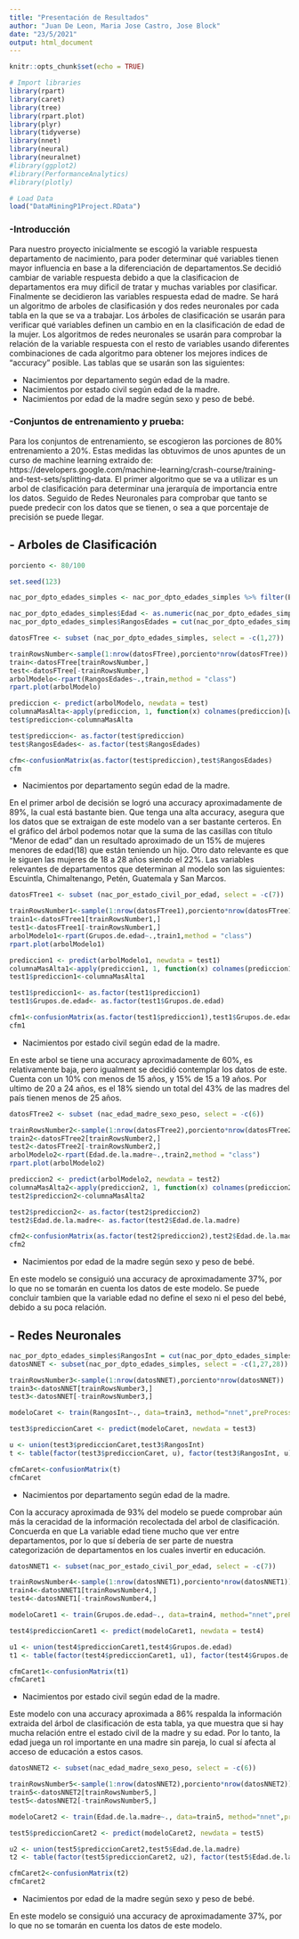 ```yaml
---
title: "Presentación de Resultados"
author: "Juan De Leon, Maria Jose Castro, Jose Block"
date: "23/5/2021"
output: html_document
---
```


```r
knitr::opts_chunk$set(echo = TRUE)

# Import libraries
library(rpart)
library(caret)
library(tree)
library(rpart.plot)
library(plyr)
library(tidyverse)
library(nnet)
library(neural)
library(neuralnet)
#library(ggplot2)
#library(PerformanceAnalytics)
#library(plotly)

# Load Data
load("DataMiningP1Project.RData")
```
### -Introducción

Para nuestro proyecto inicialmente se escogió la variable respuesta departamento de nacimiento, para poder determinar qué variables tienen mayor influencia en base a la diferenciación de departamentos.Se decidió cambiar de variable respuesta debido a que la clasificacion de departamentos era muy dificil de tratar y muchas variables por clasificar. Finalmente se decidieron las variables respuesta edad de madre. Se hará un algoritmo de arboles de clasificasión y dos redes neuronales por cada tabla en la que se va a trabajar. Los árboles de clasificación se usarán para verificar qué variables definen un cambio en en la clasificación de edad de la mujer. Los algoritmos de redes neuronales se usarán para comprobar la relación de la variable respuesta con el resto de variables usando diferentes combinaciones de cada algoritmo para obtener los mejores indices de "accuracy" posible. Las tablas que se usarán son las siguientes:

 - Nacimientos por departamento según edad de la madre.
 - Nacimientos por estado civil según edad de la madre.
 - Nacimientos por edad de la madre según sexo y peso de bebé.
 
### -Conjuntos de entrenamiento y prueba:

Para los conjuntos de entrenamiento, se escogieron las porciones de 80% entrenamiento a 20%. Estas medidas las obtuvimos de unos apuntes de un curso de machine learning extraido de: https://developers.google.com/machine-learning/crash-course/training-and-test-sets/splitting-data. El primer algoritmo que se va a utilizar es un arbol de clasificación para determinar una jerarquía de importancia entre los datos. Seguido de Redes Neuronales para comprobar que tanto se puede predecir con los datos que se tienen, o sea a que porcentaje de precisión se puede llegar.

## - Arboles de Clasificación

```r

porciento <- 80/100

set.seed(123)

nac_por_dpto_edades_simples <- nac_por_dpto_edades_simples %>% filter(Edad != "Ignorado" & Edad != "Todas las edades")

nac_por_dpto_edades_simples$Edad <- as.numeric(nac_por_dpto_edades_simples$Edad)
nac_por_dpto_edades_simples$RangosEdades = cut(nac_por_dpto_edades_simples$Edad,c(0,17,28,38,59), labels = c("Menor de edad", "Joven mayor de edad", "Mayor de edad", "Edad avanzada"))

datosFTree <- subset (nac_por_dpto_edades_simples, select = -c(1,27))

trainRowsNumber<-sample(1:nrow(datosFTree),porciento*nrow(datosFTree))
train<-datosFTree[trainRowsNumber,]
test<-datosFTree[-trainRowsNumber,]
arbolModelo<-rpart(RangosEdades~.,train,method = "class")
rpart.plot(arbolModelo)

prediccion <- predict(arbolModelo, newdata = test)
columnaMasAlta<-apply(prediccion, 1, function(x) colnames(prediccion)[which.max(x)])
test$prediccion<-columnaMasAlta

test$prediccion<- as.factor(test$prediccion)
test$RangosEdades<- as.factor(test$RangosEdades)

cfm<-confusionMatrix(as.factor(test$prediccion),test$RangosEdades)
cfm
```
 - Nacimientos por departamento según edad de la madre.

En el primer arbol de decisión se logró una accuracy aproximadamente de 89%, la cual está bastante bien. Que tenga una alta accuracy, asegura que los datos que se extraigan de este modelo van a ser bastante certeros. En el gráfico del árbol podemos notar que la suma de las casillas con título "Menor de edad" dan un resultado aproximado de un 15% de mujeres menores de edad(18) que están teniendo un hijo. Otro dato relevante es que le siguen las mujeres de 18 a 28 años siendo el 22%. Las variables relevantes de departamentos que determinan al modelo son las siguientes: Escuintla, Chimaltenango, Petén, Guatemala y San Marcos.
```r

datosFTree1 <- subset (nac_por_estado_civil_por_edad, select = -c(7))

trainRowsNumber1<-sample(1:nrow(datosFTree1),porciento*nrow(datosFTree1))
train1<-datosFTree1[trainRowsNumber1,]
test1<-datosFTree1[-trainRowsNumber1,]
arbolModelo1<-rpart(Grupos.de.edad~.,train1,method = "class")
rpart.plot(arbolModelo1)

prediccion1 <- predict(arbolModelo1, newdata = test1)
columnaMasAlta1<-apply(prediccion1, 1, function(x) colnames(prediccion1)[which.max(x)])
test1$prediccion1<-columnaMasAlta1

test1$prediccion1<- as.factor(test1$prediccion1)
test1$Grupos.de.edad<- as.factor(test1$Grupos.de.edad)

cfm1<-confusionMatrix(as.factor(test1$prediccion1),test1$Grupos.de.edad)
cfm1
```
 - Nacimientos por estado civil según edad de la madre.

En este arbol se tiene una accuracy aproximadamente de 60%, es relativamente baja, pero igualment se decidió contemplar los datos de este. Cuenta con un 10% con menos de 15 años, y 15% de 15 a 19 años. Por ultimo de 20 a 24 años, es el 18% siendo un total del 43% de las madres del país tienen menos de 25 años.
```r

datosFTree2 <- subset (nac_edad_madre_sexo_peso, select = -c(6))

trainRowsNumber2<-sample(1:nrow(datosFTree2),porciento*nrow(datosFTree2))
train2<-datosFTree2[trainRowsNumber2,]
test2<-datosFTree2[-trainRowsNumber2,]
arbolModelo2<-rpart(Edad.de.la.madre~.,train2,method = "class")
rpart.plot(arbolModelo2)

prediccion2 <- predict(arbolModelo2, newdata = test2)
columnaMasAlta2<-apply(prediccion2, 1, function(x) colnames(prediccion2)[which.max(x)])
test2$prediccion2<-columnaMasAlta2

test2$prediccion2<- as.factor(test2$prediccion2)
test2$Edad.de.la.madre<- as.factor(test2$Edad.de.la.madre)

cfm2<-confusionMatrix(as.factor(test2$prediccion2),test2$Edad.de.la.madre)
cfm2
```
 - Nacimientos por edad de la madre según sexo y peso de bebé.

En este modelo se consiguió una accuracy de aproximadamente 37%, por lo que no se tomarán en cuenta los datos de este modelo. Se puede concluir tambien que la variable edad no define el sexo ni el peso del bebé, debido a su poca relación. 

## - Redes Neuronales
```r
nac_por_dpto_edades_simples$RangosInt = cut(nac_por_dpto_edades_simples$Edad,c(0,17,28,38,59), labels = c(1, 2, 3, 4))
datosNNET <- subset(nac_por_dpto_edades_simples, select = -c(1,27,28))

trainRowsNumber3<-sample(1:nrow(datosNNET),porciento*nrow(datosNNET))
train3<-datosNNET[trainRowsNumber3,]
test3<-datosNNET[-trainRowsNumber3,]

modeloCaret <- train(RangosInt~., data=train3, method="nnet",preProcess=c("scale","center"), na.action = na.omit, linout = TRUE)

test3$prediccionCaret <- predict(modeloCaret, newdata = test3)

u <- union(test3$prediccionCaret,test3$RangosInt)
t <- table(factor(test3$prediccionCaret, u), factor(test3$RangosInt, u))
```

```r
cfmCaret<-confusionMatrix(t)
cfmCaret
```


 - Nacimientos por departamento según edad de la madre.
 
 Con la accuracy aproximada de 93% del modelo se puede comprobar aún más la ceracidad de la información recolectada del arbol de clasificación. Concuerda en que La variable edad tiene mucho que ver entre departamentos, por lo que sí debería de ser parte de nuestra categorización de departamentos en los cuales invertir en educación.

```r
datosNNET1 <- subset(nac_por_estado_civil_por_edad, select = -c(7))

trainRowsNumber4<-sample(1:nrow(datosNNET1),porciento*nrow(datosNNET1))
train4<-datosNNET1[trainRowsNumber4,]
test4<-datosNNET1[-trainRowsNumber4,]

modeloCaret1 <- train(Grupos.de.edad~., data=train4, method="nnet",preProcess=c("scale","center"), na.action = na.omit, linout = TRUE)

test4$prediccionCaret1 <- predict(modeloCaret1, newdata = test4)

u1 <- union(test4$prediccionCaret1,test4$Grupos.de.edad)
t1 <- table(factor(test4$prediccionCaret1, u1), factor(test4$Grupos.de.edad, u1))
```
 
```r
cfmCaret1<-confusionMatrix(t1)
cfmCaret1
```

 - Nacimientos por estado civil según edad de la madre.
 
 Este modelo con una accuracy aproximada a 86% respalda la información extraida del árbol de clasificación de esta tabla, ya que muestra que si hay mucha relación entre el estado civil de la madre y su edad. Por lo tanto, la edad juega un rol importante en una madre sin pareja, lo cual sí afecta al acceso de educación a estos casos.
 
```r
datosNNET2 <- subset(nac_edad_madre_sexo_peso, select = -c(6))

trainRowsNumber5<-sample(1:nrow(datosNNET2),porciento*nrow(datosNNET2))
train5<-datosNNET2[trainRowsNumber5,]
test5<-datosNNET2[-trainRowsNumber5,]

modeloCaret2 <- train(Edad.de.la.madre~., data=train5, method="nnet",preProcess=c("scale","center"), na.action = na.omit, linout = TRUE)

test5$prediccionCaret2 <- predict(modeloCaret2, newdata = test5)

u2 <- union(test5$prediccionCaret2,test5$Edad.de.la.madre)
t2 <- table(factor(test5$prediccionCaret2, u2), factor(test5$Edad.de.la.madre, u2))
```

```r
cfmCaret2<-confusionMatrix(t2)
cfmCaret2
```

 - Nacimientos por edad de la madre según sexo y peso de bebé.

En este modelo se consiguió una accuracy de aproximadamente 37%, por lo que no se tomarán en cuenta los datos de este modelo.